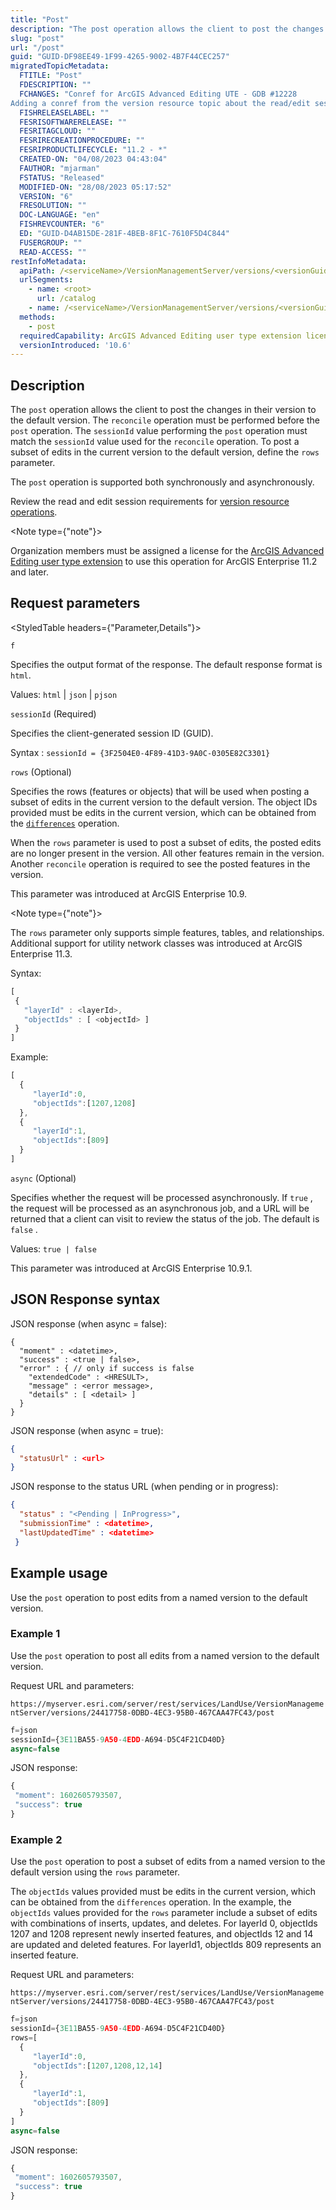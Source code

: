 ```yaml
---
title: "Post"
description: "The post operation allows the client to post the changes in their branch to the default version."
slug: "post"
url: "/post"
guid: "GUID-DF98EE49-1F99-4265-9002-4B7F44CEC257"
migratedTopicMetadata:
  FTITLE: "Post"
  FDESCRIPTION: ""
  FCHANGES: "Conref for ArcGIS Advanced Editing UTE - GDB #12228
Adding a conref from the version resource topic about the read/edit session requirements."
  FISHRELEASELABEL: ""
  FESRISOFTWARERELEASE: ""
  FESRITAGCLOUD: ""
  FESRIRECREATIONPROCEDURE: ""
  FESRIPRODUCTLIFECYCLE: "11.2 - *"
  CREATED-ON: "04/08/2023 04:43:04"
  FAUTHOR: "mjarman"
  FSTATUS: "Released"
  MODIFIED-ON: "28/08/2023 05:17:52"
  VERSION: "6"
  FRESOLUTION: ""
  DOC-LANGUAGE: "en"
  FISHREVCOUNTER: "6"
  ED: "GUID-D4AB15DE-281F-4BEB-8F1C-7610F5D4C844"
  FUSERGROUP: ""
  READ-ACCESS: ""
restInfoMetadata:
  apiPath: /<serviceName>/VersionManagementServer/versions/<versionGuid>/post
  urlSegments:
    - name: <root>
      url: /catalog
    - name: /<serviceName>/VersionManagementServer/versions/<versionGuid>/post
  methods:
    - post
  requiredCapability: ArcGIS Advanced Editing user type extension license
  versionIntroduced: '10.6'
---
```


## Description

The `post` operation allows the client to post the changes in their version to the default version. The `reconcile` operation must be performed before the `post` operation. The `sessionId` value performing the `post` operation must match the `sessionId` value used for the `reconcile` operation. To post a subset of edits in the current version to the default version, define the `rows` parameter. 

The `post` operation is supported both synchronously and asynchronously.

Review the read and edit session requirements for [version resource operations](/version).

<Note type={"note"}>

Organization members must be assigned a license for the [ArcGIS Advanced Editing user type extension](https://enterprise.arcgis.com/en/portal/latest/administer/windows/license-user-type-extensions.htm#ESRI_SECTION1_B75DA80066744473AD5DD1312734654A) to use this operation for ArcGIS Enterprise 11.2 and later.

</Note>

##  Request parameters 

<StyledTable headers={"Parameter,Details"}>

<StyledTableRow>

<StyledTableCell cellStyle="markdown">

`f` 

</StyledTableCell>

<StyledTableCell cellStyle="markdown">

Specifies the output format of the response. The default response format is `html`.

Values: `html` | `json` | `pjson`

</StyledTableCell>

</StyledTableRow>

<StyledTableRow>

<StyledTableCell cellStyle="markdown">

`sessionId`
(Required)

</StyledTableCell>

<StyledTableCell cellStyle="markdown">

Specifies the client-generated session ID (GUID).

Syntax : `sessionId = {3F2504E0-4F89-41D3-9A0C-0305E82C3301}` 

</StyledTableCell>

</StyledTableRow>

<StyledTableRow>

<StyledTableCell cellStyle="markdown">

`rows`
(Optional)

</StyledTableCell>

<StyledTableCell cellStyle="markdown">

Specifies the rows (features or objects) that will be used when posting a subset of edits in the current version to the default version. The object IDs provided must be edits in the current version, which can be obtained from the [`differences`](/differences) operation.

When the `rows` parameter is used to post a subset of edits, the posted edits are no longer present in the version. All other features remain in the version. Another `reconcile` operation is required to see the posted features in the version.

This parameter was introduced at ArcGIS Enterprise 10.9.

<Note type={"note"}>

The `rows` parameter only supports simple features, tables, and relationships. Additional support for utility network classes was introduced at ArcGIS Enterprise 11.3.

</Note>

Syntax:

```javascript
[
 { 
   "layerId" : <layerId>,
   "objectIds" : [ <objectId> ] 
 }
]
```

Example:

```javascript
[
  {
     "layerId":0,
     "objectIds":[1207,1208]
  },
  {
     "layerId":1,
     "objectIds":[809]
  }
]
```

 

</StyledTableCell>

</StyledTableRow>

<StyledTableRow>

<StyledTableCell cellStyle="markdown">

`async`
(Optional)

</StyledTableCell>

<StyledTableCell cellStyle="markdown">

Specifies whether the request will be processed asynchronously. If `true` , the request will be processed as an asynchronous job, and a URL will be returned that a client can visit to review the status of the job. The default is `false` .

Values: `true | false` 

This parameter was introduced at ArcGIS Enterprise 10.9.1.

</StyledTableCell>

</StyledTableRow>

</StyledTable>

## JSON Response syntax

JSON response (when async = false):

```other
{
  "moment" : <datetime>,
  "success" : <true | false>,
  "error" : { // only if success is false
    "extendedCode" : <HRESULT>,
    "message" : <error message>,
    "details" : [ <detail> ]
  }
}

```

 

JSON response (when async = true):

```json
{
  "statusUrl" : <url>
}

```

 

JSON response to the status URL (when pending or in progress):

```json
{
  "status" : "<Pending | InProgress>",
  "submissionTime" : <datetime>,
  "lastUpdatedTime" : <datetime>
 }

```

 

## Example usage

Use the `post`  operation to post edits from a named version to the default version.

### Example 1

Use the `post`  operation to post all edits from a named version to the default version.

Request URL and parameters:

`https://myserver.esri.com/server/rest/services/LandUse/VersionManagementServer/versions/24417758-0DBD-4EC3-95B0-467CAA47FC43/post` 

```javascript
f=json
sessionId={3E11BA55-9A50-4EDD-A694-D5C4F21CD40D}
async=false

```

 

JSON response:

```javascript
{
 "moment": 1602605793507,
 "success": true
}
```

 

### Example 2

Use the `post`  operation to post a subset of edits from a named version to the default version using the `rows`  parameter. 

The `objectIds`  values provided must be edits in the current version, which can be obtained from the `differences`  operation. In the example, the `objectIds`  values provided for the `rows`  parameter include a subset of edits with combinations of inserts, updates, and deletes. For layerId 0, objectIds 1207 and 1208 represent newly inserted features, and objectIds 12 and 14 are updated and deleted features. For layerId1, objectIds 809 represents an inserted feature.

Request URL and parameters:

`https://myserver.esri.com/server/rest/services/LandUse/VersionManagementServer/versions/24417758-0DBD-4EC3-95B0-467CAA47FC43/post` 

```javascript
f=json
sessionId={3E11BA55-9A50-4EDD-A694-D5C4F21CD40D}
rows=[
  {
     "layerId":0,
     "objectIds":[1207,1208,12,14]
  },
  {
     "layerId":1,
     "objectIds":[809]
  }
]
async=false

```

 

JSON response:

```javascript
{
 "moment": 1602605793507,
 "success": true
}
```

 
